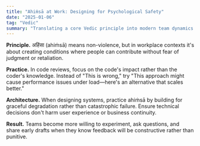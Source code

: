 ```yaml
---
title: "Ahiṁsā at Work: Designing for Psychological Safety"
date: "2025-01-06"
tag: "Vedic"
summary: "Translating a core Vedic principle into modern team dynamics."
---
```


**Principle.** अहिंसा (ahiṁsā) means non-violence, but in workplace contexts it's about creating conditions where people can contribute without fear of judgment or retaliation.

**Practice.** In code reviews, focus on the code's impact rather than the coder's knowledge. Instead of "This is wrong," try "This approach might cause performance issues under load—here's an alternative that scales better."

**Architecture.** When designing systems, practice ahiṁsā by building for graceful degradation rather than catastrophic failure. Ensure technical decisions don't harm user experience or business continuity.

**Result.** Teams become more willing to experiment, ask questions, and share early drafts when they know feedback will be constructive rather than punitive.